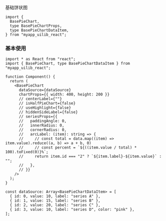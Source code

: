 
<Meta of={Stories} />

<Title>\<BasePieChart></Title>

<Subtitle>基础饼状图</Subtitle>

```tsx
import {
  BasePieChart,
  type BasePieChartProps,
  type BasePieChartDataItem,
} from "myapp_uilib_react";
```

### 基本使用

<Story of={Stories.ExampleBase} />

```tsx
import * as React from "react";
import { BasePieChart, type BasePieChartDataItem } from "myapp_uilib_react";

function Component() {
  return (
    <BasePieChart
      dataSource={dataSource}
      chartProps={{ width: 400, height: 200 }}
      // centerLabel={""}
      // isHalfPieChart={false}
      // useHighlight={false}
      // hiddenSideLabel={false}
      // seriesProps={{
      //   paddingAngle: 0,
      //   innerRadius: 0,
      //   cornerRadius: 0,
      //   arcLabel: (item): string => {
      //     // const total = data.map((item) => item.value).reduce((a, b) => a + b, 0)
      //     // const percent = `${((item.value / total) * 100).toFixed(0)}%`;
      //     return item.id === "2" ? `${item.label}-${item.value}` : "";
      //   },
      // }}
    />
  );
}

const dataSource: Array<BasePieChartDataItem> = [
  { id: 0, value: 10, label: "series A" },
  { id: 1, value: 15, label: "series B" },
  { id: 2, value: 20, label: "series C" },
  { id: 3, value: 10, label: "series D", color: "pink" },
];
```
